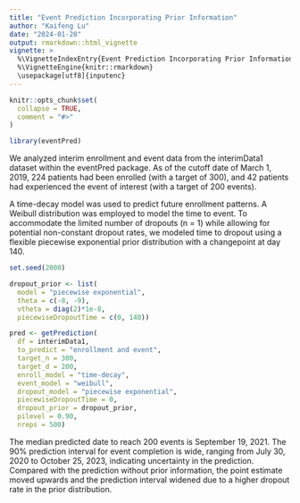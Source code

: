 ```yaml
---
title: "Event Prediction Incorporating Prior Information"
author: "Kaifeng Lu"
date: "2024-01-20"
output: rmarkdown::html_vignette
vignette: >
  %\VignetteIndexEntry{Event Prediction Incorporating Prior Information}
  %\VignetteEngine{knitr::rmarkdown}
  \usepackage[utf8]{inputenc}
---
```


```r
knitr::opts_chunk$set(
  collapse = TRUE,
  comment = "#>"
)
```

```r
library(eventPred)
```

We analyzed interim enrollment and event data from the interimData1 dataset within the eventPred package. As of the cutoff date of March 1, 2019, 224 patients had been enrolled (with a target of 300), and 42 patients had experienced the event of interest (with a target of 200 events).

A time-decay model was used to predict future enrollment patterns. A Weibull distribution was employed to model the time to event. To accommodate the limited number of dropouts (n = 1) while allowing for potential non-constant dropout rates, we modeled time to dropout using a flexible piecewise exponential prior distribution with a changepoint at day 140. 

```r
set.seed(2000)

dropout_prior <- list(
  model = "piecewise exponential",
  theta = c(-8, -9),
  vtheta = diag(2)*1e-8,
  piecewiseDropoutTime = c(0, 140))

pred <- getPrediction(
  df = interimData1,
  to_predict = "enrollment and event",
  target_n = 300,
  target_d = 200,
  enroll_model = "time-decay",
  event_model = "weibull",
  dropout_model = "piecewise exponential",
  piecewiseDropoutTime = 0,
  dropout_prior = dropout_prior,
  pilevel = 0.90, 
  nreps = 500)
```

The median predicted date to reach 200 events is September 19, 2021. The 90% prediction interval for event completion is wide, ranging from July 30, 2020 to October 25, 2023, indicating uncertainty in the prediction. Compared with the prediction without prior information, the point estimate moved upwards and the prediction interval widened due to a higher dropout rate in the prior distribution.
